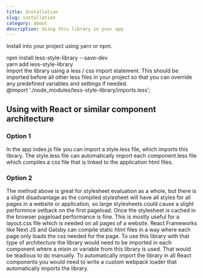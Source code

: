 ```yaml
---
title: Installation
slug: installation
category: about
description: Using this library in your app
---
```



Install into your project using yarn or npm.

<div className="code-block">
  <CodeBlock>
    npm install less-style-library --save-dev
  </CodeBlock>
</div>

<div className="code-block">
  <CodeBlock>
    yarn add less-style-library
  </CodeBlock>
</div>

<div className={`code-block__description`}>
  Import the library using a less / css import statement. This should be imported
  before all other less files in your project so that you can override any predefined
  variables and settings if needed.
</div>

<div className="code-block">
  <CodeBlock>
    @import './node_modules/less-style-library/imports.less';
  </CodeBlock>
</div>

## Using with React or similar component architecture

### Option 1  

<div className={`code-block__description`}>
  In the app index.js file you can import a style.less file, which imports this 
  library. The style.less file can automatically import each component.less file
  which compiles a css file that is linked to the application html files.
</div>  

### Option 2  

<div className={`code-block__description`}>
  The method above is great for stylesheet evaluation as a whole, but there is a 
  slight disadvantage as the compiled stylesheet will have all styles for all pages
  in a website or application, so large stylesheets could cause a slight performnce 
  setback on the first pageload. Once the stylesheet is cached in the browser pageload
  performance is fine. This is mostly useful for a layout.css file which is needed on 
  all pages of a website. React Frameworks like Next JS and Gatsby can compile static html files in a way where
  each page only loads the css needed for the page. To use this library with that type
  of architecture the library would need to be imported in each component where a mixin
  or variable from this library is used. That would be teadious to do manually. To automatically import the library in all React components you would need to write
  a custom webpack loader that automatically imports the library. 
</div>